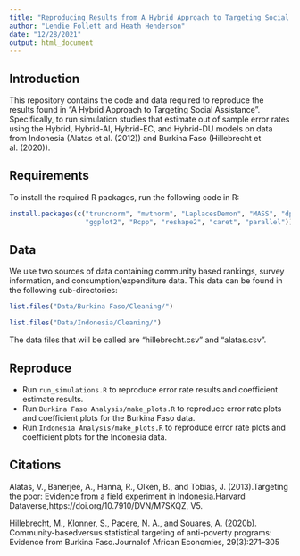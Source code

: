 ```yaml
---
title: "Reproducing Results from A Hybrid Approach to Targeting Social Assistance"
author: "Lendie Follett and Heath Henderson"
date: "12/28/2021"
output: html_document
---
```


## Introduction
This repository contains the code and data required to reproduce the results found in "A Hybrid Approach to Targeting Social Assistance". Specifically, to run simulation studies that estimate out of sample error rates using the Hybrid, Hybrid-AI, Hybrid-EC, and Hybrid-DU models on data from Indonesia (Alatas et al. (2012)) and Burkina Faso (Hillebrecht et al. (2020)). 

## Requirements
To install the required R packages, run the following code in R:

```r

install.packages(c("truncnorm", "mvtnorm", "LaplacesDemon", "MASS", "dplyr",
                   "ggplot2", "Rcpp", "reshape2", "caret", "parallel"))

```

## Data

We use two sources of data containing community based rankings, survey information, and consumption/expenditure data. This data can be found in the following sub-directories:

```r
list.files("Data/Burkina Faso/Cleaning/")

list.files("Data/Indonesia/Cleaning/")

```

The data files that will be called are "hillebrecht.csv" and "alatas.csv".

## Reproduce

- Run `run_simulations.R` to reproduce error rate results and coefficient estimate results. 
- Run `Burkina Faso Analysis/make_plots.R` to reproduce error rate plots and coefficient plots for the Burkina Faso data. 
- Run `Indonesia Analysis/make_plots.R` to reproduce error rate plots and coefficient plots for the Indonesia data. 

## Citations

Alatas,   V.,   Banerjee,   A.,   Hanna,   R.,   Olken,   B.,   and  Tobias,   J.  (2013).Targeting  the  poor:   Evidence  from  a  field  experiment  in  Indonesia.Harvard  Dataverse,https://doi.org/10.7910/DVN/M7SKQZ, V5.

Hillebrecht,  M.,  Klonner,  S.,  Pacere,  N.  A.,  and  Souares,  A.  (2020b).   Community-basedversus statistical targeting of anti-poverty programs: Evidence from Burkina Faso.Journalof African Economies, 29(3):271–305